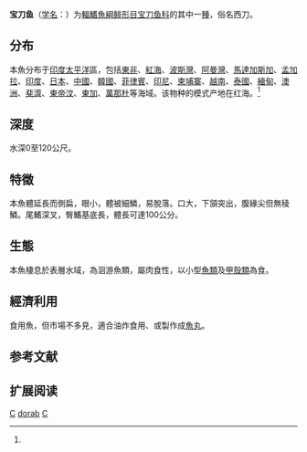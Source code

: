 {{Speciesbox 
| taxon = Chirocentrus dorab
| image = Chirocentrus dorab JNC3219.JPG
| status = NT
| status_system = IUCN3.1
| authority =  Forskål, 1775<ref name='id5387'>{{cite web| url =http://www.bioinfo.cn/db05/BjdwSpecies.php?action=view&id=5387| title =宝刀鱼| work =中国动物物种编目数据库| publisher =中国科学院微生物研究所| author =中国科学院动物研究所| accessdate =2009-04-11| deadurl =yes| archiveurl =https://web.archive.org/web/20160305023104/http://www.bioinfo.cn/db05/BjdwSpecies.php?action=view&id=5387| archivedate =2016-03-05}}</ref>
| synonyms = *''Chirocentris dorab''<br /><small>Forsskål, 1775</small>
*''Chirocentrus hypselosoma''<br /><small>Bleeker, 1852</small>
*''Clupea dentex''<br /><small>Bloch & Schneider, 1801</small>
*''Clupea dorab''<br /><small>Forsskål, 1775</small>
*''Esox chirocentrus''<br /><small>Lacepède, 1803</small>
}}

'''宝刀鱼'''（[[学名|学名]]：{{lang|la|''Chirocentrus dorab''}}）为[[輻鰭魚綱|輻鰭魚綱]][[鲱形目|鲱形目]][[宝刀鱼科|宝刀鱼科]]的其中一[[種|種]]，俗名西刀。

==分布==
本魚分布于[[印度|印度]][[太平洋|太平洋]]區，包括[[東非|東非]]、[[紅海|紅海]]、[[波斯灣|波斯灣]]、[[阿曼灣|阿曼灣]]、[[馬達加斯加|馬達加斯加]]、[[孟加拉|孟加拉]]、[[印度|印度]]、[[日本|日本]]、[[中國|中國]]、[[韓國|韓國]]、[[菲律賓|菲律賓]]、[[印尼|印尼]]、[[柬埔寨|柬埔寨]]、[[越南|越南]]、[[泰國|泰國]]、[[緬甸|緬甸]]、[[澳洲|澳洲]]、[[斐濟|斐濟]]、[[東帝汶|東帝汶]]、[[東加|東加]]、[[萬那杜|萬那杜]]等海域。该物种的模式产地在红海。<ref name='id5387'/>

==深度==
水深0至120公尺。

==特徵==
本魚體延長而側扁，眼小，體被細鱗，易脫落。口大，下頷突出，腹緣尖但無稜鱗。尾鰭深叉，臀鰭基底長，體長可達100公分。

==生態==
本魚棲息於表層水域，為洄游魚類，屬肉食性，以小型[[魚類|魚類]]及[[甲殼類|甲殼類]]為食。

==經濟利用==
食用魚，但市場不多見，適合油炸食用、或製作成[[魚丸|魚丸]]。

== 参考文献 ==
{{reflist}}

== 扩展阅读 ==
{{refbegin}}
{{wikispecies-inline|Chirocentrus dorab|宝刀鱼}}
{{refend}}
{{Taxonbar|from=Q2255165}}

[[Category:食用鱼|C]]
[[Category:宝刀鱼属|dorab]]
[[Category:1775年描述的魚類|C]]